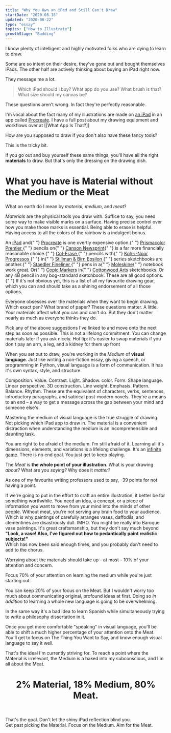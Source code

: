 ```yaml
---
title: "Why You Own an iPad and Still Can't Draw"
startDate: "2020-08-18"
updated: "2020-08-22"
type: "essay"
topics: ["How to Illustrate"]
growthStage: "Budding"
---
```


I know plenty of intelligent and highly motivated folks who are dying to learn to draw.

Some are so intent on their desire, they've gone out and bought themselves iPads. The other half are actively thinking about buying an iPad right now.

They message me a lot.

> Which iPad should I buy? What app do you use? What brush is that? What size should my canvas be?

These questions aren't wrong. In fact they're perfectly reasonable.

I'm vocal about the fact many of my illustrations are made on [an iPad](https://www.apple.com/ipad-pro/) in an app called [Procreate](https://procreate.art/). I have a full post about my drawing equipment and workflows over at [[What App Is That?]]

How are you supposed to draw if you don't also have these fancy tools?

This is the tricky bit.

If you go out and buy yourself these same things, you'll have all the right **materials** to draw. But that's only the dressing on the drawing dish.

# What you have is **Material** without the **Medium** or the **Meat**

What on earth do I mean by _material_, _medium_, and _meat_?

<MediumMaterialsMeatSection sectionTitle='Materials'>

<p>
    <i>Materials</i> are the physical tools you draw with. Suffice to say, you
    need some way to make visible marks on a surface. Having precise control
    over how you make those marks is essential. Being able to erase is helpful.
    Having access to all the colors of the rainbow is a indulgent bonus.
</p>

<p>
    An <a href="https://www.apple.com/ipad-pro/">iPad</a> and{" "}
    <a href="https://procreate.art/">Procreate</a> is one overtly expensive
    option.{" "}
    <a href="https://www.prismacolor.com/colored-pencils/premier-colored-pencils/premier-soft-core-colored-pencils/PCPremierSoftCoreColoredPencils">
        Prismacolor Premier
    </a>{" "}
    pencils on{" "}
    <a href="https://en.canson.com/xl-series/xlr-newsprint">Canson Newsprint</a>{" "}
    is a far more financially reasonable choice.{" "}
    <a href="https://www.prismacolor.com/colored-pencils/premier-colored-pencils/premier-col-erase-colored-pencils/PCPremierCol-EraseColoredPencils">
        Col-Erase
    </a>{" "}
    pencils with{" "}
    <a href="https://www.cultpens.com/i/q/KH24668/koh-i-noor-progresso-woodless-graphite-pencil">
        Koh-i-Noor Progressos
    </a>{" "}
    in{" "}
    <a href="https://stillmanandbirn.com/products_epsilon.php">
        Stillman & Birn Epsilon
    </a>{" "}
    series sketchbooks are another.{" "}
    <a href="https://www.staedtler.com/uk/en/products/products-for-coloring/fineliners/pigment-liner-308-fineliner-m308/">
        Staedler Fineliner
    </a>{" "}
    pens in a{" "}
    <a href="https://gb.moleskine.com/sketchbook-black/p0437">Moleskine</a>{" "}
    notebook work great. Or{" "}
    <a href="https://www.copic-shop.co.uk/">Copic Markers</a> in{" "}
    <a href="https://www.cottonwoodarts.com/">Cottonwood Arts</a> sketchbooks.
    Or any 4B pencil in any bog-standard sketchbook. These are all good options.{" "}
    <Footnote idName={1}>
        If it's not obvious yet, this is a list of all my favourite drawing
        gear, which you can and should take as a shining endorsement of all
        those options.
    </Footnote>
</p>

<p>Everyone obsesses over the materials when they want to begin drawing. Which exact pen? What brand of paper? These questions matter. A little. Your materials affect what you can and can't do. But they don't matter nearly as much as everyone thinks they do.

Pick any of the above suggestions I've linked to and move onto the next step as soon as possible. This is not a lifelong commitment. You can change materials later if you ask nicely. <Footnote idName={2}>Hot tip: it's easier to swap materials if you don't pay an arm, a leg, and a kidney for them up front</Footnote></p>

</MediumMaterialsMeatSection>

<MediumMaterialsMeatSection sectionTitle='Medium'>

When you set out to draw, you're working in the <i>Medium</i> of <b>visual language</b>. Just like writing a non-fiction essay, giving a speech, or programming in Python, visual language is a form of communication. It has it's own syntax, style, and structure.

Composition. Value. Contrast. Light. Shadow. color. Form. Shape language. Linear perspective. 3D construction. Line weight. Emphasis. Pattern. Balance. Rhythm. These are the equivalent of characters, verbs, sentences, introductory paragraphs, and satirical post-modern novels. They're a means to an end – a way to get a message across the gap between your mind and someone else's.

Mastering the medium of visual language is the true struggle of drawing. Not picking which iPad app to draw in. The material is a convenient distraction when understanding the medium is an incomprehensible and daunting task.

You are right to be afraid of the medium. I'm still afraid of it. Learning all it's dimensions, elements, and variations is a lifelong challenge. It's an [infinite game](/infinite-games). There is no end goal. You just get to keep playing.

</MediumMaterialsMeatSection>

<MediumMaterialsMeatSection sectionTitle='Meat'>

The <i>Meat</i> is <b>the whole point of your illustration</b>. What is your drawing <i>about? </i> What are you <i>saying?</i> Why does it <i>matter?</i>

As one of my favourite writing professors used to say, -39 points for not having a point.

If we're going to put in the effort to craft an entire illustration, it better be for something worthwhile. You need an idea, a concept, or a piece of information you want to move from your mind into the minds of other people. Without meat, you're not serving any brain food to your audience. Which is why paintings of carefully arranges vases, daffodils, and clementines are disastrously dull. <Footnote idName={3}>IMHO. You might be really into Baroque vase paintings. It's great craftsmanship, but they don't say much beyond <b>"Look, a vase! Also, I've figured out how to pedantically paint realistic subjects!"</b><br /> Which has now been said enough times, and you probably don't need to add to the chorus.</Footnote>

</MediumMaterialsMeatSection>

Worrying about the materials should take up - at most - 10% of your attention and concern.

Focus 70% of your attention on learning the medium while you're just starting out.

You can keep 20% of your focus on the Meat. But I wouldn't worry too much about communicating original, profound ideas at first. Doing so _in addition to_ learning a whole new language is going to be overwhelming.

In the same way it's a bad idea to learn Spanish while simultaneously trying to write a philosophy dissertation in it.

Once you get more comfortable "speaking" in visual language, you'll be able to shift a much higher percentage of your attention onto the Meat. You'll get to focus on The Thing You Want to Say, and know enough visual language to say it well.

That's the ideal I'm currently striving for. To reach a point where the Material is irrelevant, the Medium is a baked into my subconscious, and I'm all about the Meat.

<Center>

# 2% Material, 18% Medium, 80% Meat.

</Center>

<br />

<p>
    That's the goal. Don't let the shiny iPad reflection blind you.
    <br />
    Get past picking the Material. Focus on the Medium. Aim for the Meat.
</p>
